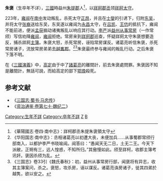 '''朱褒'''（生卒年不详），[[三國|三國]]時益州[[朱提郡|朱提郡]]人<ref>《華陽國志·卷四·南中志》：牂柯郡丞朱提朱褒領太守</ref>，以[[牂柯郡|牂牁]][[郡丞|郡丞]]领[[牂牁|牂牁]][[太守|太守]]。

223年，[[雍闿|雍闿]]在[[南中_(地名)|南中]]发动叛乱，杀死太守[[正昂|正昂]]，并且在[[士燮_(三国)|士燮]]的引诱下，归附[[孫吳|东吴]]，并将太守[[张裔|张裔]]送给东吴，东吴遂以雍闿为[[永昌郡|永昌]]太守，在[[呂凱_(蜀漢)|吕凯]]、[[王伉|王伉]]的抵抗下，雍闿不能前进，便派[[孟获|孟获]]搧动诸夷叛乱以响应其行动。[[李严_(蜀汉)|李严]]派[[益州|益州]][[从事|从事]][[常房|常房]]（一作常颀）写信劝降[[雍闿|雍闿]]，[[雍闿|雍闿]]拒绝。常房来到[[牂牁|牂牁郡]]巡查，怀疑牂牁太守朱褒想要造反，捕杀牂牁[[主簿|主簿]]。朱褒大怒，杀死常房，诬陷常房谋反。诸葛亮听信朱褒，杀死常房诸子，流放常房弟弟去[[越巂郡|越巂郡]]。<ref>《华阳国志·南中志》：丞相诸葛亮以初遭大丧，未便加兵......从事蜀郡常颀行部南入，以都护李严书晓喻闿。闿答曰：“愚闻天无二日，土无二王。今天下派敝，正朔有三，远人惶惑，不知所归。”其傲慢如此。颀至牂柯，收郡主簿考讯奸。褒因杀颀为乱。</ref><ref>《三国志》卷33引《魏氏春秋》：初，益州从事常房行部，闻褒将有异志，收其主簿案问，杀之。褒怒，攻杀房，诬以谋反。诸葛亮诛房诸子，徙其四弟於越隽，欲以安之。</ref>朱褒最终参与雍闿的叛乱行动。之后朱褒下落不明。

在《[[三國演義|三國演義]]》中，[[高定_(三国)|高定]]由于中了[[諸葛亮|諸葛亮]]的離間計，前去朱褒處問罪。朱褒因不知是離間計，無話可說，而給高定的部下[[鄂煥|鄂煥]]殺死。

== 参考文献 ==
* 《[[s:三国志/卷43|三国志·蜀书·马忠传]]》
* 《[[s:资治通鉴/卷070|资治通鉴·卷第七十·魏纪二]]》

[[Category:生年不詳|Category:生年不詳]]
[[Category:卒年不詳|Category:卒年不詳]]
[[Category:三国人|Z]]
[[Category:朱姓|B]]
